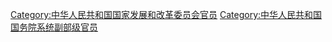 [[Category:中华人民共和国国家发展和改革委员会官员|Category:中华人民共和国国家发展和改革委员会官员]]
[[Category:中华人民共和国国务院系统副部级官员|Category:中华人民共和国国务院系统副部级官员]]